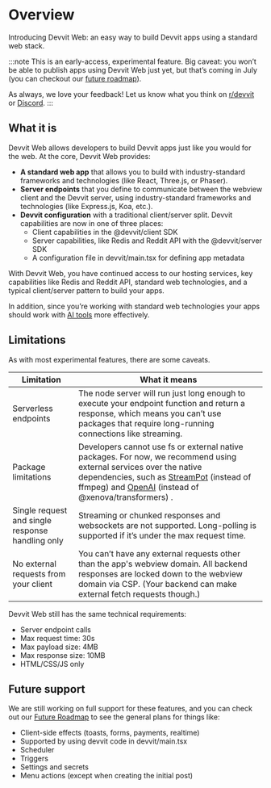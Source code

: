 # Overview

Introducing Devvit Web: an easy way to build Devvit apps using a standard web stack.

:::note
This is an early-access, experimental feature. Big caveat: you won’t be able to publish apps
using Devvit Web just yet, but that’s coming in July (you can checkout our [future roadmap](../devvit_web/future_roadmap)).

As always, we love your feedback! Let us know what you think on [r/devvit](https://www.reddit.com/r/Devvit/)
or [Discord](https://discord.gg/nZDXw2er).
:::

## What it is

Devvit Web allows developers to build Devvit apps just like you would for the web. At the core, Devvit Web provides:

- **A standard web app** that allows you to build with industry-standard frameworks and technologies (like React, Three.js, or Phaser).
- **Server endpoints** that you define to communicate between the webview client and the Devvit server, using industry-standard frameworks and technologies (like Express.js, Koa, etc.).
- **Devvit configuration** with a traditional client/server split. Devvit capabilities are now in one of three places:
  - Client capabilities in the @devvit/client SDK
  - Server capabilities, like Redis and Reddit API with the @devvit/server SDK
  - A configuration file in devvit/main.tsx for defining app metadata

With Devvit Web, you have continued access to our hosting services, key capabilities like Redis and Reddit API, standard web technologies, and a typical client/server pattern to build your apps.

In addition, since you’re working with standard web technologies your apps should work with [AI tools](../devvit_web/ai_tools) more effectively.

## Limitations

As with most experimental features, there are some caveats.

| Limitation                                       | What it means                                                                                                                                                                                                                                                                                         |
| ------------------------------------------------ | ----------------------------------------------------------------------------------------------------------------------------------------------------------------------------------------------------------------------------------------------------------------------------------------------------- |
| Serverless endpoints                             | The node server will run just long enough to execute your endpoint function and return a response, which means you can’t use packages that require long-running connections like streaming.                                                                                                           |
| Package limitations                              | Developers cannot use fs or external native packages. For now, we recommend using external services over the native dependencies, such as [StreamPot](https://streampot.io/) (instead of ffmpeg) and [OpenAI](https://platform.openai.com/docs/guides/embeddings) (instead of @xenova/transformers) . |
| Single request and single response handling only | Streaming or chunked responses and websockets are not supported. Long-polling is supported if it’s under the max request time.                                                                                                                                                                        |
| No external requests from your client            | You can’t have any external requests other than the app's webview domain. All backend responses are locked down to the webview domain via CSP. (Your backend can make external fetch requests though.)                                                                                                |

Devvit Web still has the same technical requirements:

- Server endpoint calls
- Max request time: 30s
- Max payload size: 4MB
- Max response size: 10MB
- HTML/CSS/JS only

## Future support

We are still working on full support for these features, and you can check out our [Future Roadmap](../devvit_web/future_roadmap) to see the general plans for things like:

- Client-side effects (toasts, forms, payments, realtime)
- Supported by using devvit code in devvit/main.tsx
- Scheduler
- Triggers
- Settings and secrets
- Menu actions (except when creating the initial post)
